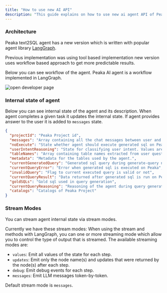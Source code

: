 ```yaml
---
title: "How to use new AI API"
description: "This guide explains on how to use new ai agent API of Peaka"
---
```


### Architecture

Peaka text2SQL agent has a new version which is written with popular agent library [LangGraph](https://www.langchain.com/langgraph).

Previous implementation was using tool based implementation new version uses workflow based approach to get more predictable results.

Below you can see workflow of the agent. Peaka AI agent is a workflow implemented in LangGraph.

<img
  src="https://cdn.peaka.com/how-to-guides/how-to-use-new-ai-api-workflow-diagram.png"
  alt="open developer page"
/>

### Internal state of agent

Below you can see internal state of the agent and its description. When agent completes a given task it updates the internal state. If agent provides answer to the user it is added to `messages` state.

```json
{
  "projectId": "Peaka Project id",
  "messages": "Array containing all the chat messages between user and AI Agent",
  "noExecute": "State whether agent should execute generated sql on Peaka takes true of false",
  "userIntentReasoning": "State for classifying user intent. Values are: WAITING_FOR_INPUT, TEXT_TO_SQL,DB_SCHEMA_DISCOVERY,USER_INTENT_NOT_CLEAR ",
  "tableNames": "Array containing table names extracted from user question by the agent",
  "metadata": "Metadata for the tables used by the agent.",
  "currentGeneratedQuery": "Generated sql query during generate-query node execution",
  "currentQueryError": "Error when generated sql is executed on Peaka",
  "invalidQuery": "Flag to current executed query is valid or not",
  "currentQueryResult": "Data returned after generated sql is run on Peaka",
  "goldSQLs": "Gold sql used in query generation",
  "currentQueryReasoning": "Reasoning of the agent during query generation",
  "catalogs": "Catalogs of Peaka Project"
}
```

### Stream Modes

You can stream agent internal state via stream modes.

Currently we have these stream modes:
When using the stream and methods with LangGraph, you can one or more streaming mode which allow you to control the type of output that is streamed. The available streaming modes are:

- `values`: Emit all values of the state for each step.
- `updates`: Emit only the node name(s) and updates that were returned by the node(s) after each step.
- `debug`: Emit debug events for each step.
- `messages`: Emit LLM messages token-by-token.

Default stream mode is `messages`.
